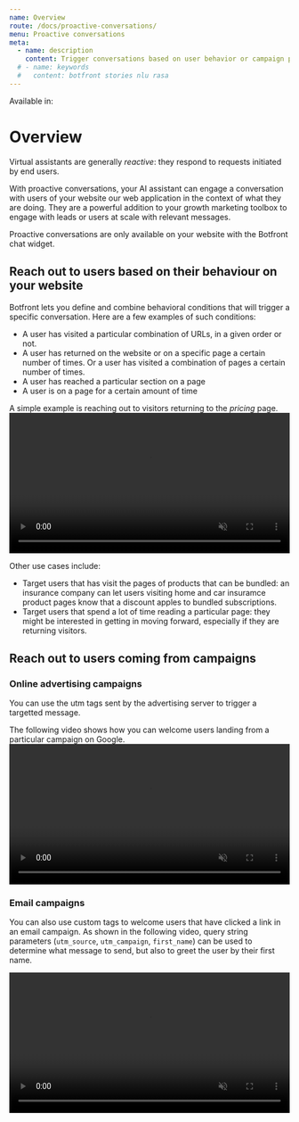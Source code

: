 ```yaml
---
name: Overview
route: /docs/proactive-conversations/
menu: Proactive conversations
meta:
  - name: description
    content: Trigger conversations based on user behavior or campaign parameters.
  # - name: keywords
  #   content: botfront stories nlu rasa
---
```


Available in: <Premium plan="Cloud Pro" /> <Premium plan="Cloud Premium" /> <Premium plan="Enterprise Edition" />


# Overview

Virtual assistants are generally _reactive_: they respond to requests initiated by end users.

With proactive conversations, your AI assistant can engage a conversation with users of your website our web application in the context of what they are doing.
They are a powerful addition to your growth marketing toolbox to engage with leads or users at scale with relevant messages.

<Important type="info">
Proactive conversations are only available on your website with the Botfront chat widget.
</Important>

## Reach out to users based on their behaviour on your website

Botfront lets you define and combine behavioral conditions that will trigger a specific conversation.
Here are a few examples of such conditions:

- A user has visited a particular combination of URLs, in a given order or not.
- A user has returned on the website or on a specific page a certain number of times. Or a user has visited a combination of pages a certain number of times.
- A user has reached a particular section on a page
- A user is on a page for a certain amount of time

A simple example is reaching out to visitors returning to the _pricing_ page.
<video autoplay muted loop width="100%" controls>
  <source src="../../videos/trigger_intro_returning.m4v" type="video/mp4"/>
  Your browser does not support the video tag.
</video>

Other use cases include:

- Target users that has visit the pages of products that can be bundled: an insurance company can let users visiting home and car insuramce product pages know that a discount apples to bundled subscriptions.
- Target users that spend a lot of time reading a particular page: they might be interested in getting in moving forward, especially if they are returning visitors.


## Reach out to users coming from campaigns

### Online advertising campaigns

You can use the utm tags sent by the advertising server to trigger a targetted message.

The following video shows how you can welcome users landing from a particular campaign on Google.
<video autoplay muted loop width="100%" controls>
  <source src="../../videos/trigger_intro_google_ads.m4v" type="video/mp4"/>
  Your browser does not support the video tag.
</video>

### Email campaigns

You can also use custom tags to welcome users that have clicked a link in an email campaign.
As shown in the following video, query string parameters (`utm_source`, `utm_campaign`, `first_name`) can be used to determine what message to send, but also to greet the user by their first name.

<video autoplay muted loop width="100%" controls>
  <source src="../../videos/trigger_intro_email_campaign.m4v" type="video/mp4"/>
  Your browser does not support the video tag.
</video>

